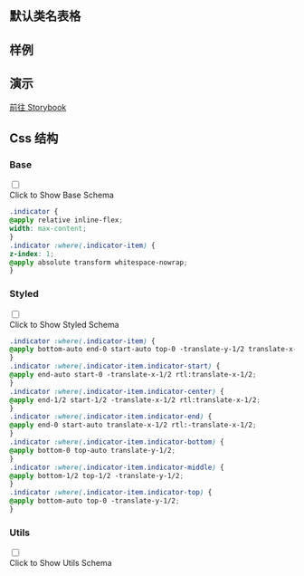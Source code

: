 
## 默认类名表格

<CssTable name="indicator" />

## 样例

<Demo></Demo>

## 演示

[前往 Storybook](https://story.ui.icebreaker.top/?path=/docs/layout-indicator--docs)

## Css 结构


### Base

<div className="collapse">
<input type="checkbox" /> 
<div class="collapse-title px-0">
<span class="btn">Click to Show Base Schema</span>
</div>
<div class="collapse-content"> 

```css
.indicator {
@apply relative inline-flex;
width: max-content;
}
.indicator :where(.indicator-item) {
z-index: 1;
@apply absolute transform whitespace-nowrap;
}
```

</div>
</div>

  

### Styled

<div className="collapse">
<input type="checkbox" /> 
<div class="collapse-title px-0">
<span class="btn">Click to Show Styled Schema</span>
</div>
<div class="collapse-content"> 

```css
.indicator :where(.indicator-item) {
@apply bottom-auto end-0 start-auto top-0 -translate-y-1/2 translate-x-1/2 rtl:-translate-x-1/2;
}
.indicator :where(.indicator-item.indicator-start) {
@apply end-auto start-0 -translate-x-1/2 rtl:translate-x-1/2;
}
.indicator :where(.indicator-item.indicator-center) {
@apply end-1/2 start-1/2 -translate-x-1/2 rtl:translate-x-1/2;
}
.indicator :where(.indicator-item.indicator-end) {
@apply end-0 start-auto translate-x-1/2 rtl:-translate-x-1/2;
}
.indicator :where(.indicator-item.indicator-bottom) {
@apply bottom-0 top-auto translate-y-1/2;
}
.indicator :where(.indicator-item.indicator-middle) {
@apply bottom-1/2 top-1/2 -translate-y-1/2;
}
.indicator :where(.indicator-item.indicator-top) {
@apply bottom-auto top-0 -translate-y-1/2;
}
```

</div>
</div>

  

### Utils

<div className="collapse">
<input type="checkbox" /> 
<div class="collapse-title px-0">
<span class="btn">Click to Show Utils Schema</span>
</div>
<div class="collapse-content"> 

```css

```

</div>
</div>
